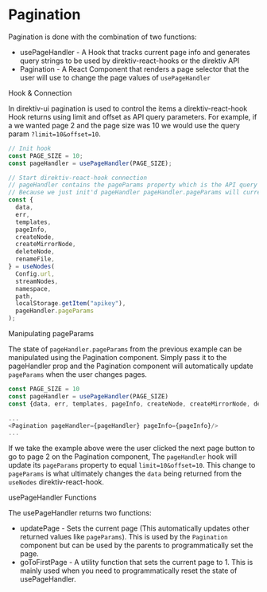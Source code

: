 
<Meta title="Systems/Pagination" />

# Pagination

Pagination is done with the combination of two functions:

- usePageHandler - A Hook that tracks current page info and generates query strings to be used by direktiv-react-hooks or the direktiv API
- Pagination - A React Component that renders a page selector that the user will use to change the page values of `usePageHandler`

<div className="subheading">Hook & Connection</div>

In direktiv-ui pagination is used to control the items a direktiv-react-hook Hook returns using limit and offset as API query parameters. For example, if a we wanted page 2 and the page size was 10 we would use the query param `?limit=10&offset=10`.

```js
// Init hook
const PAGE_SIZE = 10;
const pageHandler = usePageHandler(PAGE_SIZE);

// Start direktiv-react-hook connection
// pageHandler contains the pageParams property which is the API query that we need to pass to direktiv hooks.
// Because we just init'd pageHandler pageHandler.pageParams will currently equal `limit=10&offset=0`
const {
  data,
  err,
  templates,
  pageInfo,
  createNode,
  createMirrorNode,
  deleteNode,
  renameFile,
} = useNodes(
  Config.url,
  streamNodes,
  namespace,
  path,
  localStorage.getItem("apikey"),
  pageHandler.pageParams
);
```

<div className="subheading">Manipulating pageParams</div>

The state of `pageHandler.pageParams` from the previous example can be manipulated using the Pagination component. Simply pass it to the pageHandler prop and the Pagination component will automatically update `pageParams` when the user changes pages.

```js
const PAGE_SIZE = 10
const pageHandler = usePageHandler(PAGE_SIZE)
const {data, err, templates, pageInfo, createNode, createMirrorNode, deleteNode, renameFile } = useNodes(Config.url, streamNodes, namespace, path, localStorage.getItem("apikey"), pageHandler.pageParams)

...
<Pagination pageHandler={pageHandler} pageInfo={pageInfo}/>
...
```

If we take the example above were the user clicked the next page button to go to page 2 on the Pagination component, The `pageHandler` hook will update its `pageParams` property to equal `limit=10&offset=10`. This change to `pageParams` is what ultimately changes the `data` being returned from the `useNodes` direktiv-react-hook.

<div className="subheading">usePageHandler Functions</div>

The usePageHandler returns two functions:

- updatePage - Sets the current page (This automatically updates other returned values like `pageParams`). This is used by the `Pagination` component but can be used by the parents to programmatically set the page.
- goToFirstPage - A utility function that sets the current page to 1. This is mainly used when you need to programmatically reset the state of usePageHandler.
